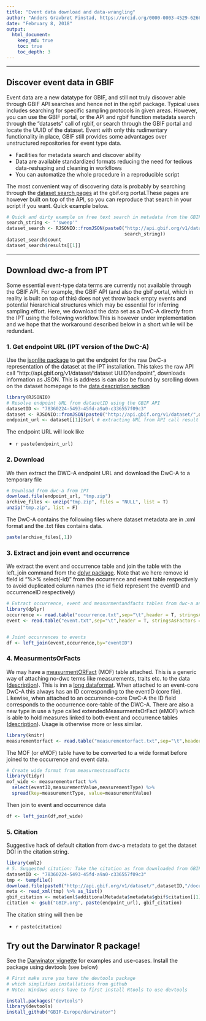 ```yaml
---
title: "Event data download and data-wrangling"
author: "Anders Gravbrøt Finstad, https://orcid.org/0000-0003-4529-6266"
date: "February 8, 2018"
output:
  html_document:
    keep_md: true
    toc: true
    toc_depth: 3
---
```


***

## Discover event data in GBIF
Event data are a new datatype for GBIF, and still not truly discover able through GBIF API searches and hence not in the rgbif package. Typical uses includes searching for specific sampling protocols in given areas. However, you can use the GBIF portal, or the API and rgbif function  metadata search through the "datasets" call of rgbif, or search through the GBIF portal and locate the UUID of the dataset. Event with only this rudimentary functionality in place, GBIF still provides some advantages over unstructured repositories for event type data. 

* Facilities for metadata search and discover ability 
* Data are available standardized formats reducing the need for tedious data-reshaping and cleaning in workflows
* You can automatize the whole procedure in a reproducible script

The most convenient way of discovering data is probably by searching through the [dataset search pages](https://www.gbif.org/dataset/search?q=) at the gbif.org portal.These pages are however built on top of the API, so you can reproduce that search in your script if you want. Quick example below.  

```r

# Quick and dirty example on free text search in metadata from the GBIF API
search_string <- "'sweep'"
dataset_search <- RJSONIO::fromJSON(paste0("http://api.gbif.org/v1/dataset?q=",
                                           search_string))
dataset_search$count
dataset_search$results[[1]]

```

***

## Download dwc-a from IPT

Some essential event-type data terms are currently not available through the GBIF API. For example, the GBIF API (and also the gbif portal, which in reality is built on top of this) does not yet throw back empty events and potential hierarchical structures which may be essential for inferring sampling effort. Here, we download the data set as a DwC-A directly from the IPT using the following workflow.This is however under implementation and we hope that the workaround described below in a short while will be redundant. 

### 1. Get endpoint URL (IPT version of the DwC-A)
Use the [jsonlite package](https://cran.r-project.org/web/packages/jsonlite/vignettes/json-apis.html) to get the endpoint for the raw DwC-a representation of the dataset at the IPT installation. This takes the raw API call "http://api.gbif.org/v1/dataset/'dataset UUID'/endpoint", downloads information as JSON. This is address is can also be found by scrolling down on the dataset homepage to the [data description section](https://www.gbif.org/dataset/78360224-5493-45fd-a9a0-c336557f09c3#dataDescription)

```r
library(RJSONIO)
# Resolve endpoint URL from datasetID using the GBIF API
datasetID <- "78360224-5493-45fd-a9a0-c336557f09c3"
dataset <- RJSONIO::fromJSON(paste0("http://api.gbif.org/v1/dataset/",datasetID,"/endpoint"))
endpoint_url <- dataset[[1]]$url # extracting URL from API call result
```

The endpoint URL will look like

* `r paste(endpoint_url)`

### 2. Download

We then extract the DWC-A endpoint URL  and download the DwC-A to a temporary file 

```r
# Download from dwc-a from IPT
download.file(endpoint_url, "tmp.zip")
archive_files <- unzip("tmp.zip", files = "NULL", list = T) 
unzip("tmp.zip", list = F)
```

The DwC-A contains the following files where dataset metadata are in .xml format and the .txt files contains data. 
```r
paste(archive_files[,1])
```

### 3. Extract and join event and occurrence

We extract the event and occurrence table and join the table with the left_join command from the [dplyr package](https://cran.r-project.org/web/packages/dplyr/vignettes/dplyr.html). Note that we here remove id field id "%>% select(-id)" from the occurrence and event table respectively to avoid duplicated column names (the id field represent the eventID and occurrenceID respectively)

```r
# Extract occurrence, event and measurmentandfacts tables from dwc-a and join
library(dplyr)
occurrence <- read.table("occurrence.txt",sep="\t",header = T, stringsAsFactors = FALSE) %>% select(-id) # id field duplicates occurrenceID
event <- read.table("event.txt",sep="\t",header = T, stringsAsFactors = FALSE) %>% select(-id) # id field duplicates eventID


# Joint occurrences to events
df <- left_join(event,occurrence,by="eventID")
```

### 4. MeasurmentsOrFacts
We may have a [measurmentORFact](http://rs.tdwg.org/dwc/terms/#MeasurementOrFact) (MOF) table attached. This is a generic way of attaching no-dwc terms like measurements, traits etc. to the data ([description](https://tools.gbif.org/dwca-validator/extension.do?id=dwc:MeasurementOrFact)). This is inn a [long dataformat](https://sejdemyr.github.io/r-tutorials/basics/wide-and-long/). When attached to an event-core DwC-A this always has an ID corresponding to the eventID (core file). Likewise, when attached to an occurrence-core DwC-A the ID field corresponds to the occurrence core-table of the DWC-A. There are also a new type in use a type called extendedMeasurmentsOrFact (eMOF) which is able to hold measures linked to both event and occurrence tables ([description](http://www.iobis.org/manual/dataformat/)). Usage is otherwise more or less similar. 


```r
library(knitr)
measurementorfact <- read.table("measurementorfact.txt",sep="\t",header = T, stringsAsFactors = FALSE) %>% rename(eventID=id) # NOTE! id field in a measurmentandfact table linked to the event core is an eventID
```

The MOF (or eMOF) table have to be converted to a wide format before joined to the occurrence and event data. 

```r
# Create wide format from measurmentsandfacts
library(tidyr)
mof_wide <- measurementorfact %>% 
  select(eventID,measurementValue,measurementType) %>% 
  spread(key=measurementType, value=measurementValue)
```

Then join to event and occurrence data
```r
df <- left_join(df,mof_wide)
```


### 5. Citation
Suggestive hack of default citation from dwc-a metadata to get the dataset DOI in the citation string.  

```r
library(xml2)
# 5. Suggested citation: Take the citation as from downloaded from GBIF website, replace "via GBIF.org" by endpoint url. 
datasetID <- "78360224-5493-45fd-a9a0-c336557f09c3"
tmp <- tempfile()
download.file(paste0("http://api.gbif.org/v1/dataset/",datasetID,"/document"),tmp)
meta <- read_xml(tmp) %>% as_list() 
gbif_citation <- meta$eml$additionalMetadata$metadata$gbif$citation[[1]] 
citation <- gsub("GBIF.org", paste(endpoint_url), gbif_citation) 
```

The citation string will then be

* `r paste(citation)`

## Try out the Darwinator R package!

See the [Darwinator vignette](https://github.com/GBIF-Europe/darwinator/blob/master/vignettes/introduction.Rmd) for examples and use-cases. Install the package using devtools (see below) 

```r
# First make sure you have the devtools package
# which simplifies installations from github
# Note: Windows users have to first install Rtools to use devtools

install.packages("devtools") 
library(devtools)
install_github("GBIF-Europe/darwinator")
```




